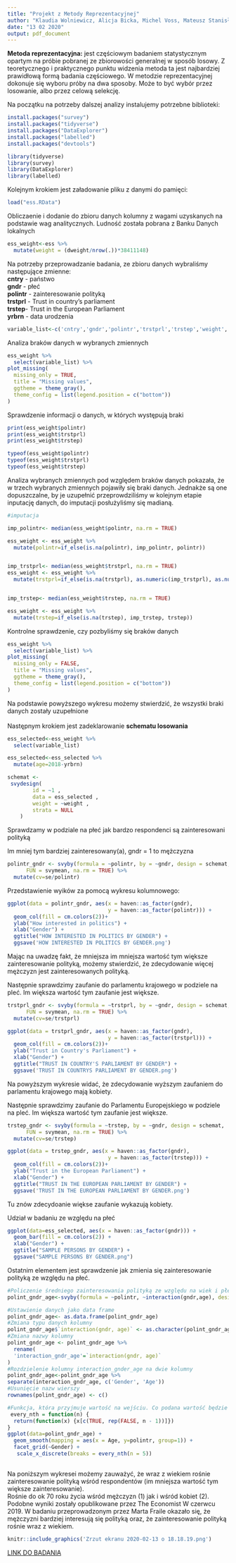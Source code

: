 ```yaml
---
title: "Projekt z Metody Reprezentacyjnej"
author: "Klaudia Wolniewicz, Alicja Bicka, Michel Voss, Mateusz Stanisławski"
date: "13 02 2020"
output: pdf_document
---
```


**Metoda reprezentacyjna:** jest częściowym badaniem statystycznym opartym na próbie pobranej ze zbiorowości generalnej w sposób losowy. Z teoretycznego i praktycznego punktu widzenia metoda ta jest najbardziej prawidłową formą badania częściowego. W metodzie reprezentacyjnej dokonuje się wyboru próby na dwa sposoby. Może to być wybór przez losowanie, albo przez celową selekcję.

Na początku na potrzeby dalszej analizy instalujemy potrzebne biblioteki:
```r
install.packages("survey")
install.packages("tidyverse")
install.packages("DataExplorer")
install.packages("labelled")
install.packages("devtools")
```
```r
library(tidyverse)
library(survey)
library(DataExplorer)
library(labelled)
```
Kolejnym krokiem jest załadowanie pliku z danymi do pamięci:
```r
load("ess.RData")
```
Obliczaenie i dodanie do zbioru danych kolumny z wagami uzyskanych na podstawie wag analitycznych. Ludność została pobrana z Banku Danych lokalnych
```r
ess_weight<-ess %>%
  mutate(weight = (dweight/nrow(.))*38411148)
```
Na potrzeby przeprowadzanie badania, ze zbioru danych wybraliśmy następujące zmienne:  
**cntry** - państwo    
**gndr** - płeć  
**polintr** - zainteresowanie polityką  
**trstprl** - Trust in country's parliament  
**trstep**- Trust in the European Parliament  
**yrbrn** - data urodzenia  

```r
variable_list<-c('cntry','gndr','polintr','trstprl','trstep','weight','yrbrn')
```
Analiza braków danych w wybranych zmiennych
```r
ess_weight %>%
  select(variable_list) %>%
plot_missing(
  missing_only = TRUE,
  title = "Missing values",
  ggtheme = theme_gray(),
  theme_config = list(legend.position = c("bottom"))
)
```
  Sprawdzenie informacji o danych, w których występują braki
```r
print(ess_weight$polintr)
print(ess_weight$trstprl)
print(ess_weight$trstep)

typeof(ess_weight$polintr)
typeof(ess_weight$trstprl)
typeof(ess_weight$trstep)
```
Analiza wybranych zmiennych pod względem braków danych pokazała, że w trzech wybranych zmiennych pojawiły się braki danych. Jednakże są one dopuszczalne, by je uzupełnić przeprowdziliśmy w kolejnym etapie inputację danych, do imputacji posłużyliśmy się madianą.
```r
#imputacja

imp_polintr<- median(ess_weight$polintr, na.rm = TRUE)

ess_weight <- ess_weight %>%
  mutate(polintr=if_else(is.na(polintr), imp_polintr, polintr))


imp_trstprl<- median(ess_weight$trstprl, na.rm = TRUE)
ess_weight <- ess_weight %>%
  mutate(trstprl=if_else(is.na(trstprl), as.numeric(imp_trstprl), as.numeric(trstprl)))


imp_trstep<- median(ess_weight$trstep, na.rm = TRUE)

ess_weight <- ess_weight %>%
  mutate(trstep=if_else(is.na(trstep), imp_trstep, trstep))
```
Kontrolne sprawdzenie, czy pozbyliśmy się braków danych
```r
ess_weight %>%
  select(variable_list) %>%
plot_missing(
  missing_only = FALSE,
  title = "Missing values",
  ggtheme = theme_gray(),
  theme_config = list(legend.position = c("bottom"))
)
```
  Na podstawie powyższego wykresu możemy stwierdzić, że wszystki braki danych zostały uzupełnione<br /><br />Następnym krokiem jest zadeklarowanie **schematu losowania**

```r
ess_selected<-ess_weight %>%
  select(variable_list)
```
```r
ess_selected<-ess_selected %>%
  mutate(age=2018-yrbrn)
```

```r
schemat <-
 svydesign(
		id = ~1 ,
		data = ess_selected ,
		weight = ~weight ,
		strata = NULL
	)
```
  Sprawdzamy w podziale na płeć jak bardzo respondenci są zainteresowani polityką  

Im mniej tym bardziej zainteresowany(a), gndr = 1 to mężczyzna
```r
polintr_gndr <- svyby(formula = ~polintr, by = ~gndr, design = schemat,
      FUN = svymean, na.rm = TRUE) %>% 
  mutate(cv=se/polintr)
```
  Przedstawienie wyików za pomocą wykresu kolumnowego:
```r
ggplot(data = polintr_gndr, aes(x = haven::as_factor(gndr),
                                y = haven::as_factor(polintr))) +
  geom_col(fill = cm.colors(2))+
  ylab("How interested in politics") + 
  xlab("Gender") +
  ggtitle("HOW INTERESTED IN POLITICS BY GENDER") +
  ggsave('HOW INTERESTED IN POLITICS BY GENDER.png')
```
  Mając na uwadzę fakt, że mniejsza im mniejsza wartość tym większe zainteresowanie polityką, możemy stwierdzić, że zdecydowanie więcej mężczyzn jest zainteresowanych polityką.  

Następnie sprawdzimy zaufanie do parlamentu krajowego w podziele na pleć.
Im większa wartość tym zaufanie jest większe.

```r
trstprl_gndr <- svyby(formula = ~trstprl, by = ~gndr, design = schemat,
      FUN = svymean, na.rm = TRUE) %>% 
  mutate(cv=se/trstprl)
```
```r
ggplot(data = trstprl_gndr, aes(x = haven::as_factor(gndr),
                                y = haven::as_factor(trstprl))) +
  geom_col(fill = cm.colors(2))+
  ylab("Trust in Country's Parliament") + 
  xlab("Gender") +
  ggtitle("TRUST IN COUNTRY'S PARLIAMENT BY GENDER") + 
  ggsave('TRUST IN COUNTRYS PARLIAMENT BY GENDER.png')
```
  Na powyższym wykresie widać, że zdecydowanie wyższym zaufaniem do parlamentu krajowego mają kobiety.  

Następnie sprawdzimy zaufanie do Parlamentu Europejskiego w podziele na pleć.
Im większa wartość tym zaufanie jest większe.
```r
trstep_gndr <- svyby(formula = ~trstep, by = ~gndr, design = schemat,
      FUN = svymean, na.rm = TRUE) %>% 
  mutate(cv=se/trstep)
```
```r
ggplot(data = trstep_gndr, aes(x = haven::as_factor(gndr),
                                y = haven::as_factor(trstep))) +
  geom_col(fill = cm.colors(2))+
  ylab("Trust in the European Parliament") + 
  xlab("Gender") +
  ggtitle("TRUST IN THE EUROPEAN PARLIAMENT BY GENDER") +
  ggsave('TRUST IN THE EUROPEAN PARLIAMENT BY GENDER.png')
```
  Tu znów zdecydoanie więkse zaufanie wykazują kobiety.  


Udział w badaniu ze względu na płeć
```r
ggplot(data=ess_selected, aes(x = haven::as_factor(gndr))) +
  geom_bar(fill = cm.colors(2)) +
  xlab("Gender") +
  ggtitle("SAMPLE PERSONS BY GENDER") +
  ggsave("SAMPLE PERSONS BY GENDER.png")
```


Ostatnim elementem jest sprawdzenie jak zmienia się zainteresowanie polityką ze względu na płeć.  
```r
#Policzenie średniego zainteresowania polityką ze względu na wiek i płeć
polint_gndr_age<-svyby(formula = ~polintr, ~interaction(gndr,age), design = schemat, data=ess_selected,FUN = svymean)
```
```r
#Ustawienie danych jako data frame
polint_gndr_age<- as.data.frame(polint_gndr_age)
#Zmiana typu danych kolumny 
polint_gndr_age$`interaction(gndr, age)` <- as.character(polint_gndr_age$`interaction(gndr, age)`)
#Zmiana nazwy kolumny
polint_gndr_age <- polint_gndr_age %>%
  rename(
  'interaction_gndr_age'=`interaction(gndr, age)`
)
#Rozdzielenie kolumny interaction_gnder_age na dwie kolumny
polint_gndr_age<-polint_gndr_age %>%
separate(interaction_gndr_age, c('Gender', 'Age'))
#Usunięcie nazw wierszy
rownames(polint_gndr_age) <- c()
```

```r
#Funkcja, która przyjmuje wartość na wejściu. Co podana wartość będzie wyświetlana na wykresie
 every_nth = function(n) {
  return(function(x) {x[c(TRUE, rep(FALSE, n - 1))]})
}
ggplot(data=polint_gndr_age) +
  geom_smooth(mapping = aes(x = Age, y=polintr, group=1)) +
  facet_grid(~Gender) +
   scale_x_discrete(breaks = every_nth(n = 5))
  
```
Na poniższym wykresei możemy zauważyć, że wraz z wiekiem rośnie zainteresowanie polityką wśród respondentów (im mniejsza wartość tym większe zainteresowanie).  
Rośnie do ok 70 roku życia wśród mężczyzn (1) jak i wśród kobiet (2).  
Podobne wyniki zostały opublikowane przez The Economist W czerwcu 2019. W badaniu przeprowadzonym przez Marta Fraile okazało się, że mężczyzni bardziej interesują się polityką oraz, że zainteresowanie polityką rośnie wraz z wiekiem. 

```r
knitr::include_graphics('Zrzut ekranu 2020-02-13 o 18.18.19.png')
```
[LINK DO BADANIA](<https://www.economist.com/graphic-detail/2019/06/18/are-women-less-interested-in-politics-than-men>)
